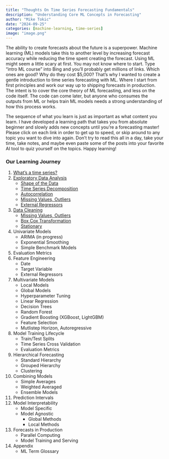 ```yaml
---
title: "Thoughts On Time Series Forecasting Fundamentals"
description: "Understanding Core ML Concepts in Forecasting"
author: "Mike Tokic"
date: "2024-09-25"
categories: [machine-learning, time-series]
image: "image.png"
---
```


The ability to create forecasts about the future is a superpower. Machine learning (ML) models take this to another level by increasing forecast accuracy while reducing the time spent creating the forecast. Using ML might seem a little scary at first. You may not know where to start. Type "intro ML course" into Bing and you'll probably get millions of links. Which ones are good? Why do they cost $5,000? That's why I wanted to create a gentle introduction to time series forecasting with ML. Where I start from first principles and work our way up to shipping forecasts in production. The intent is to cover the core theory of ML forecasting, and less on the code itself. The code can come later, but anyone who consumes the outputs from ML or helps train ML models needs a strong understanding of how this process works. 

The sequence of what you learn is just as important as what content you learn. I have developed a learning path that takes you from absolute beginner and slowly adds new concepts until you're a forecasting master! Please click on each link in order to get up to speed, or skip around to any topic you want to dive into again. Don't try to read this all in a day, take your time, take notes, and maybe even paste some of the posts into your favorite AI tool to quiz yourself on the topics. Happy learning!

### Our Learning Journey
1. [What's a time series?](https://mftokic.github.io/posts/2024-10-02-ts-fundamentals-whats-a-time-series/) 
2. [Exploratory Data Analysis](https://mftokic.github.io/posts/2024-10-03-ts-fundamentals-eda/)
    - [Shape of the Data](https://mftokic.github.io/posts/2024-10-15-ts-fundamentals-eda-data-shape/)
    - [Time Series Decomposition](https://mftokic.github.io/posts/2024-11-06-ts-fundamentals-decomposition/)
    - [Autocorrelation](https://mftokic.github.io/posts/2024-11-12-ts-fundamentals-autocorrelation/)
    - [Missing Values, Outliers](https://mftokic.github.io/posts/2024-11-26-ts-fundamentals-missing-outliers/)
    - [External Regressors](https://mftokic.github.io/posts/2025-01-24-ts-fundamentals-eda-xregs/)
3. [Data Cleaning](https://mftokic.github.io/posts/2025-02-03-ts-fundamentals-data-cleaning/)
    - [Missing Values, Outliers](https://mftokic.github.io/posts/2024-11-26-ts-fundamentals-missing-outliers/)
    - [Box Cox Transformation](https://mftokic.github.io/posts/2025-02-05-ts-fundamentals-data-cleaning-boxcox/)
    - [Stationary](https://mftokic.github.io/posts/2025-03-21-ts-fundamentals-data-cleaning-stationary/)
4. Univariate Models
    - ARIMA (in progress)
    - Exponential Smoothing
    - Simple Benchmark Models
5. Evaluation Metrics
6. Feature Engineering
    - Date 
    - Target Variable
    - External Regressors
7. Multivariate Models
    - Local Models
    - Global Models
    - Hyperparameter Tuning
    - Linear Regression
    - Decision Trees
    - Random Forest
    - Gradient Boosting (XGBoost, LightGBM)
    - Feature Selection
    - Mutlistep Horizon, Autoregressive
8. Model Training Lifecycle
    - Train/Test Splits
    - Time Series Cross Validation 
    - Evaluation Metrics
9. Hierarchical Forecasting
    - Standard Hierarchy
    - Grouped Hierarchy
    - Clustering
10. Combining Models
    - Simple Averages
    - Weighted Averaged
    - Ensemble Models
11. Prediction Intervals
12. Model Interpretability 
    - Model Specific
    - Model Agnostic
        - Global Methods
        - Local Methods
13. Forecasts in Production
    - Parallel Computing
    - Model Training and Serving
14. Appendix
    - ML Term Glossary

